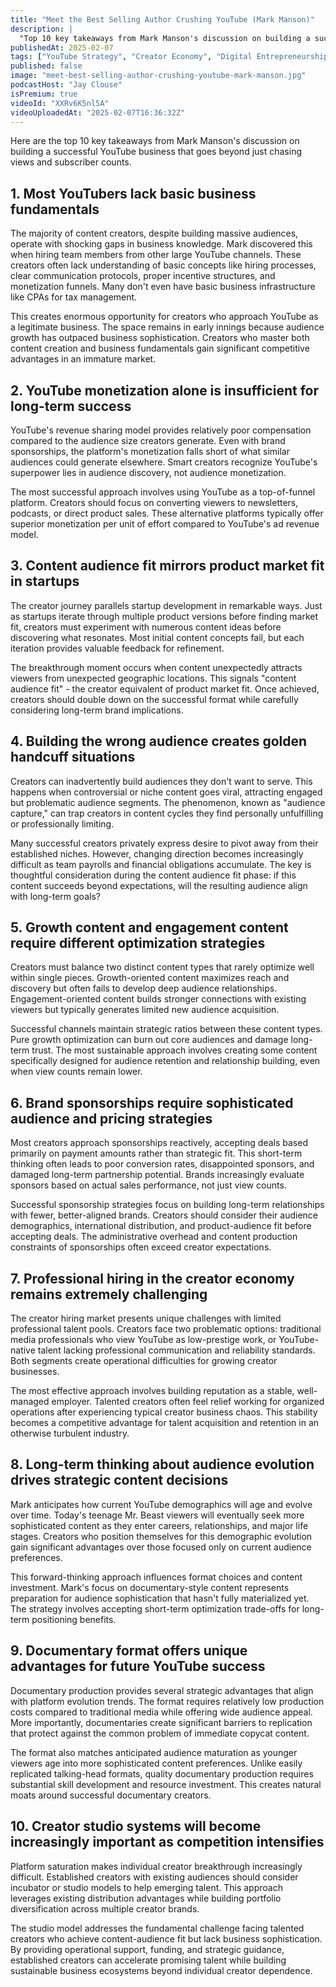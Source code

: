 ```yaml
---
title: "Meet the Best Selling Author Crushing YouTube (Mark Manson)"
description: |
  "Top 10 key takeaways from Mark Manson's discussion on building a successful YouTube business that goes beyond just chasing views and subscriber counts."
publishedAt: 2025-02-07
tags: ["YouTube Strategy", "Creator Economy", "Digital Entrepreneurship"]
published: false
image: "meet-best-selling-author-crushing-youtube-mark-manson.jpg"
podcastHost: "Jay Clouse"
isPremium: true
videoId: "XXRv6K5nl5A"
videoUploadedAt: "2025-02-07T16:36:32Z"
---
```



<PodcastSummaryPageLayout frontmatter={frontmatter}>
Here are the top 10 key takeaways from Mark Manson's discussion on building a successful YouTube business that goes beyond just chasing views and subscriber counts.

## 1. Most YouTubers lack basic business fundamentals

The majority of content creators, despite building massive audiences, operate with shocking gaps in business knowledge. Mark discovered this when hiring team members from other large YouTube channels. These creators often lack understanding of basic concepts like hiring processes, clear communication protocols, proper incentive structures, and monetization funnels. Many don't even have basic business infrastructure like CPAs for tax management.

This creates enormous opportunity for creators who approach YouTube as a legitimate business. The space remains in early innings because audience growth has outpaced business sophistication. Creators who master both content creation and business fundamentals gain significant competitive advantages in an immature market.

## 2. YouTube monetization alone is insufficient for long-term success

YouTube's revenue sharing model provides relatively poor compensation compared to the audience size creators generate. Even with brand sponsorships, the platform's monetization falls short of what similar audiences could generate elsewhere. Smart creators recognize YouTube's superpower lies in audience discovery, not audience monetization.

The most successful approach involves using YouTube as a top-of-funnel platform. Creators should focus on converting viewers to newsletters, podcasts, or direct product sales. These alternative platforms typically offer superior monetization per unit of effort compared to YouTube's ad revenue model.

## 3. Content audience fit mirrors product market fit in startups

The creator journey parallels startup development in remarkable ways. Just as startups iterate through multiple product versions before finding market fit, creators must experiment with numerous content ideas before discovering what resonates. Most initial content concepts fail, but each iteration provides valuable feedback for refinement.

The breakthrough moment occurs when content unexpectedly attracts viewers from unexpected geographic locations. This signals "content audience fit" - the creator equivalent of product market fit. Once achieved, creators should double down on the successful format while carefully considering long-term brand implications.

## 4. Building the wrong audience creates golden handcuff situations

Creators can inadvertently build audiences they don't want to serve. This happens when controversial or niche content goes viral, attracting engaged but problematic audience segments. The phenomenon, known as "audience capture," can trap creators in content cycles they find personally unfulfilling or professionally limiting.

Many successful creators privately express desire to pivot away from their established niches. However, changing direction becomes increasingly difficult as team payrolls and financial obligations accumulate. The key is thoughtful consideration during the content audience fit phase: if this content succeeds beyond expectations, will the resulting audience align with long-term goals?

## 5. Growth content and engagement content require different optimization strategies

Creators must balance two distinct content types that rarely optimize well within single pieces. Growth-oriented content maximizes reach and discovery but often fails to develop deep audience relationships. Engagement-oriented content builds stronger connections with existing viewers but typically generates limited new audience acquisition.

Successful channels maintain strategic ratios between these content types. Pure growth optimization can burn out core audiences and damage long-term trust. The most sustainable approach involves creating some content specifically designed for audience retention and relationship building, even when view counts remain lower.

## 6. Brand sponsorships require sophisticated audience and pricing strategies

Most creators approach sponsorships reactively, accepting deals based primarily on payment amounts rather than strategic fit. This short-term thinking often leads to poor conversion rates, disappointed sponsors, and damaged long-term partnership potential. Brands increasingly evaluate sponsors based on actual sales performance, not just view counts.

Successful sponsorship strategies focus on building long-term relationships with fewer, better-aligned brands. Creators should consider their audience demographics, international distribution, and product-audience fit before accepting deals. The administrative overhead and content production constraints of sponsorships often exceed creator expectations.

## 7. Professional hiring in the creator economy remains extremely challenging

The creator hiring market presents unique challenges with limited professional talent pools. Creators face two problematic options: traditional media professionals who view YouTube as low-prestige work, or YouTube-native talent lacking professional communication and reliability standards. Both segments create operational difficulties for growing creator businesses.

The most effective approach involves building reputation as a stable, well-managed employer. Talented creators often feel relief working for organized operations after experiencing typical creator business chaos. This stability becomes a competitive advantage for talent acquisition and retention in an otherwise turbulent industry.

## 8. Long-term thinking about audience evolution drives strategic content decisions

Mark anticipates how current YouTube demographics will age and evolve over time. Today's teenage Mr. Beast viewers will eventually seek more sophisticated content as they enter careers, relationships, and major life stages. Creators who position themselves for this demographic evolution gain significant advantages over those focused only on current audience preferences.

This forward-thinking approach influences format choices and content investment. Mark's focus on documentary-style content represents preparation for audience sophistication that hasn't fully materialized yet. The strategy involves accepting short-term optimization trade-offs for long-term positioning benefits.

## 9. Documentary format offers unique advantages for future YouTube success

Documentary production provides several strategic advantages that align with platform evolution trends. The format requires relatively low production costs compared to traditional media while offering wide audience appeal. More importantly, documentaries create significant barriers to replication that protect against the common problem of immediate copycat content.

The format also matches anticipated audience maturation as younger viewers age into more sophisticated content preferences. Unlike easily replicated talking-head formats, quality documentary production requires substantial skill development and resource investment. This creates natural moats around successful documentary creators.

## 10. Creator studio systems will become increasingly important as competition intensifies

Platform saturation makes individual creator breakthrough increasingly difficult. Established creators with existing audiences should consider incubator or studio models to help emerging talent. This approach leverages existing distribution advantages while building portfolio diversification across multiple creator brands.

The studio model addresses the fundamental challenge facing talented creators who achieve content-audience fit but lack business sophistication. By providing operational support, funding, and strategic guidance, established creators can accelerate promising talent while building sustainable business ecosystems beyond individual creator dependence.

</PodcastSummaryPageLayout>
